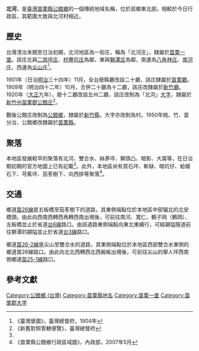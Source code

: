 {{noteTA　
|1 = zh-cn:庄; zh-hk:庄; zh-tw:庄;
}}
'''北河'''，是[[臺灣|臺灣]][[苗栗縣|苗栗縣]][[公館鄉_(臺灣)|公館鄉]]的一個傳統地域名稱，位於該鄉東北部。相較於今日行政區，其範圍大致與北河村相近。

==歷史==
台灣清治末期至日治初期，北河地區為一街庄，稱為「北河庄」，隸屬於[[苗栗一堡|苗栗一堡]]。該庄北與[[二崗坪庄|二崗坪庄]]、[[枋藔坑庄|枋藔坑庄]]為鄰，東與[[獅潭_(大字)|獅潭庄]]為鄰，南邊為[[八角林庄|八角林庄]]、[[南河庄|南河庄]]，西邊為[[尖山_(苗栗縣)|尖山庄]]<ref name="臺灣堡圖">《臺灣堡圖》，臺灣總督府，1904年</ref>。

1901年（日治[[明治|明治]]三十四年）11月，全台廢縣廳改設二十廳，該庄隸屬於[[苗栗廳|苗栗廳]]。1909年（明治四十二年）10月，合併二十廳為十二廳，該庄改隸屬於[[新竹廳|新竹廳]]。1920年（[[大正|大正]]九年），廢十二廳改設五州二廳，該庄改制為「北河」[[大字|大字]]，隸屬於[[新竹州|新竹州]][[苗栗郡|苗栗郡]][[公館庄|公館庄]]<ref>《新舊對照管轄便覽》，臺灣總督府</ref>。

戰後公館庄改制為[[公館鄉_(臺灣)|公館鄉]]，隸屬於[[新竹縣|新竹縣]]，大字亦改制為村。1950年桃、竹、苗分治，公館鄉改隸屬於[[苗栗縣|苗栗縣]]。

==聚落==
本地區發展較早的聚落有北河、雙合水、絲茅坪、獅頭凸、暗影、大窩等，在日治期初期的官方地圖上已有記載<ref name="臺灣堡圖"/>。此外，本地區尚有買石坪、斬缺、暗坑仔、蛤蟆石下、芎蕉坪、茄苳樹下、向西排等聚落<ref>《苗栗縣公館鄉行政區域圖》，內政部，2007年5月</ref>。

==交通==
鄉道[[苗26線|苗26線]]是五板橋至茄苳樹下的道路，其東側端點位於本地區中部偏北的北安橋頭。由此向西南西轉西再轉西南出境後，可前往南河、寬仁、鶴子岡（鶴岡）、五板橋並止於省道[[台6線|台6線]]路口。由該道路東側端點向東北東續行，可經錫隘隧道前往獅潭的錫隘並止於省道[[台3線|台3線]]路口。

鄉道[[苗26-2線|苗26-2線]]是尖山至雙合水的道路，其東側端點位於本地區西部雙合水東側的鄉道苗26線路口。由此向北北西轉西北西蜿蜒出境後，可前往尖山的舉人坪西南側鄉道[[苗25-1線|苗25-1線]]路口。

==參考文獻==
{{reflist}}

{{苗栗郡}}

[[Category:公館鄉_(台灣)|Category:公館鄉 (台灣)]]
[[Category:苗栗縣地名|Category:苗栗縣地名]]
[[Category:苗栗一堡|Category:苗栗一堡]]
[[Category:苗栗郡大字|Category:苗栗郡大字]]